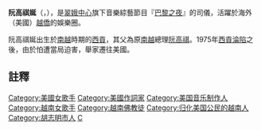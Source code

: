 {{noreferences|time=2011-5-21}}
{{Infobox person
|name = 阮高祺娫<br>Nguyễn Cao Kỳ Duyên
|image =Nguyen Cao Ky Duyen.jpg
|image_size = 200px
|other_names = 珍妮佛·阮（Jennifer Nguyen）<ref>[https://www.latimes.com/archives/la-xpm-1994-05-29-me-63695-story.html Vietnamese American Excels in 2 Worlds : Profile: Jennifer Nguyen, an entertainer known to her largely Asian fans as Nguyen Cao Ky Duyen, will graduate from law school today.]</ref>
|birth_date = {{Birth date and age|1965|06|30}}
|birth_place = {{ROV}}[[西貢市|西貢市]]
|occupation = 歌手、填詞人、司儀
|spouse =
|education = [[波莫納加州州立理工大學|波莫納加州州立理工大學]] (BS)
}}

'''阮高祺娫'''（{{lang-vi|Nguyễn Cao Kỳ Duyên}}，{{bd|1965年|6月30日|catIdx=Nguyễn阮}}），是[[翠娥中心|翠娥中心]]旗下音樂綜藝節目『[[巴黎之夜|巴黎之夜]]』的司儀，活躍於海外（美國）[[越僑|越僑]]的娛樂圈。

阮高祺娫出生於[[越南共和國|南越]]時期的[[胡志明市|西貢]]，其父為原[[越南共和國|南越]]總理[[阮高祺|阮高祺]]。1975年[[西貢淪陷|西貢淪陷]]之後，由於怕遭當局迫害，舉家遷往美國。

==註釋==
{{Reflist}}

{{vietnam-bio-stub}}
{{Authority control}}

[[Category:美國女歌手|Category:美國女歌手]]
[[Category:美國作詞家|Category:美國作詞家]]
[[Category:美国音乐制作人|Category:美国音乐制作人]]
[[Category:越南女歌手|Category:越南女歌手]]
[[Category:越南佛教徒|Category:越南佛教徒]]
[[Category:归化美国公民的越南人|Category:归化美国公民的越南人]]
[[Category:胡志明市人|Category:胡志明市人]]
[[Category:阮姓|C]]
